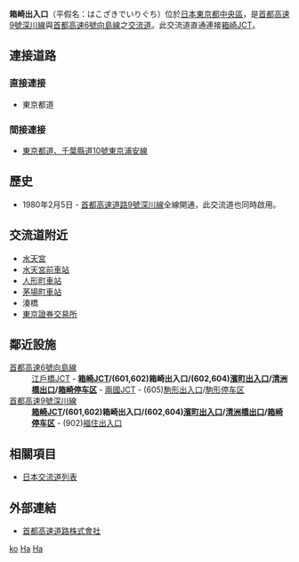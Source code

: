 {{日本公路設施
|設施名稱 = 箱崎出入口
|色 =
|圖像 =Shutoko_expressway_Hakozaki_exit_001.jpg
|pxl = 
|圖像簡介 = 
|公路名稱1 = [[首都高速6號向島線|首都高速6號向島線]]
|IC編號1 = 601,602
|收費站編號1 = 
|記號1 = 
|起點1 = [[江戶橋JCT|江戶橋JCT]]
|距離1 = 0.8
|上一設施1 = [[江戶橋JCT|江戶橋JCT]]
|上一設施距離1 = 0.8
|下一設施1 = [[兩國JCT|兩國JCT]]
|下一設施距離1 = 1.8
|公路名稱2 = [[首都高速9號深川線|首都高速9號深川線]]
|IC編號2 = 
|收費站編號2 =
|記號2 = 
|起點2 = 箱崎JCT
|距離2 = 0.0
|上一設施2 = 
|上一設施距離2 = 
|下一設施2 = [[福住出入口|福住出入口]]
|下一設施距離2 = 1.3
|連接道路 = 東京都道
|啟用日期 = 1980年2月5日
|停用日期 = 
|流量 = 
|智能IC = 
|上行營業時間 = 
|上行油站 = 
|上行油站營業時間 = 
|下行營業時間 = 
|下行油站 = 
|下行油站營業時間 = 
|郵政編碼 =
|所在地 ={{JPN}}[[東京都|東京都]][[中央區_(東京都)|中央區]]
|坐標 = 
|備註 = 此交流道直通連接[[箱崎JCT|箱崎JCT]]。
}}
'''箱崎出入口'''（平假名：はこざきでいりぐち）位於[[日本|日本]][[東京都|東京都]][[中央區_(東京都)|中央區]]，是[[首都高速9號深川線|首都高速9號深川線]]與[[首都高速6號向島線|首都高速6號向島線]]之[[交流道|交流道]]。此交流道直通連接[[箱崎JCT|箱崎JCT]]。

== 連接道路 ==
=== 直接連接 ===
* 東京都道
=== 間接連接 ===
* [[東京都道、千葉縣道10號東京浦安線|東京都道、千葉縣道10號東京浦安線]]

== 歷史 ==
* 1980年2月5日 - [[首都高速道路9號深川線|首都高速道路9號深川線]]全線開通，此交流道也同時啟用。

== 交流道附近 ==
*[[水天宮|水天宮]]
*[[水天宮前車站|水天宮前車站]]
*[[人形町車站|人形町車站]]
*[[茅場町車站|茅場町車站]]
*湊橋
*[[東京證券交易所|東京證券交易所]]

== 鄰近設施 ==
; [[首都高速6號向島線|首都高速6號向島線]]
: [[江戶橋JCT|江戶橋JCT]] - '''[[箱崎JCT|箱崎JCT]]/(601,602)箱崎出入口/(602,604)[[濱町出入口|濱町出入口]]/[[清洲橋出口|清洲橋出口]]/[[箱崎停车区|箱崎停车区]]''' - [[兩國JCT|兩國JCT]] - (605)[[駒形出入口|駒形出入口]]/[[駒形停车区|駒形停车区]]
; [[首都高速9號深川線|首都高速9號深川線]]
: '''[[箱崎JCT|箱崎JCT]]/(601,602)箱崎出入口/(602,604)[[濱町出入口|濱町出入口]]/[[清洲橋出口|清洲橋出口]]/[[箱崎停车区|箱崎停车区]]''' - (902)[[福住出入口|福住出入口]]

== 相關項目 ==
* [[日本交流道列表|日本交流道列表]]

== 外部連結 ==
*[https://web.archive.org/web/20120212185421/http://www.shutoko.jp/ 首都高速道路株式會社]{{ja}}

{{首都高速6號向島線}}
{{首都高速9號深川線}}

[[Category:日本交流道_Ha|ko]]
[[Category:東京都交流道|Ha]]
[[Category:首都高速道路出入口|Ha]]